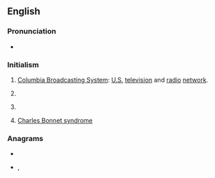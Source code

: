 {{also|CBs|C♭s‎}}
==English==

===Pronunciation===
* {{rhymes|ɛs|lang=en}}

===Initialism===
{{rfc-header|Initialism}}
{{en-initialism}}

# [[wikipedia:CBS|Columbia Broadcasting System]]: [[United States|U.S.]] [[television]] and [[radio]] [[network]].
# {{lb|en|education}} {{initialism of|[[w:List of Christian Brothers schools|Christian Brothers School]]|lang=en}}
# {{lb|en|software}} {{initialism of|Component-Based Servicing|lang=en}}
# [[Charles Bonnet syndrome]]

===Anagrams===
* {{l|en|BCS}}
* {{l|en|BSc}}, {{l|en|BSC}}